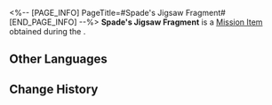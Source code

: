 <%-- [PAGE_INFO]
PageTitle=#Spade's Jigsaw Fragment#
[END_PAGE_INFO] --%>
{{Item Infobox
|id          = 140472
|image       = Item Spade's Jigsaw Fragment.png
|type        = Mission Item
|invCategory = Missions
|rarity      = 3
|effect      = 
|description = This fragment appears to have been a part of a certain Dream Jigsaw.<br />You can feel from it a mixture of yearning and anticipation for the future.
|source1     = ''[[Birth of the Dreamjolt Hostelry]]''
}}
'''Spade's Jigsaw Fragment''' is a [[Mission Item]] obtained during the {{Mission|Birth of the Dreamjolt Hostelry}}.

==Other Languages==
{{Other Languages
|en   = Spade's Jigsaw Fragment
|zhs  = 黑桃的筑梦碎片
|zht  = 黑桃的築夢碎片
|ja   = スペードのドリームメイクパズルの欠片
|ko   = 스페이드의 꿈 건축 조각
|es   = Fragmento del rompecabezas de Picas
|fr   = Fragment émotionnel d'As de pique
|ru   = Фрагмент мозаики Вини
|th   = ชิ้นส่วนสร้างฝันของโพดำ
|vi   = Mảnh Ghép Xây Mộng của Quân Bích
|de   = Piks Puzzleteil
|id   = Serpihan Mimpi Spade
|pt   = Fragmento de Quebra-Cabeça do Espada
}}

==Change History==
{{Change History|2.1}}
